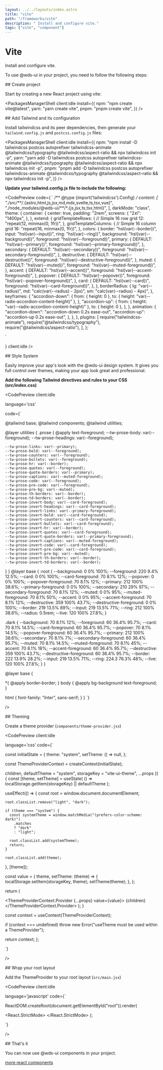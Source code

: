 ```yaml
---
layout: ../../layouts/index.astro
title: "vite"
path: "/frameworks/vite"
description: " Install and configure vite."
tags: ["vite", "component"]
---
```





<Steps client:idle >

# Vite

Install and configure vite.

To use @wds-ui in your project, you need to follow the following steps:

<Step client:idle >
## Create project

</Step>

Start by creating a new React project using vite:

<PackagesManagerShell
  client:idle
  install={{
    npm: "npm create vite@latest",
    yarn: "yarn create vite",
    pnpm: "pnpm create vite",
  }}
/>

<Step client:idle  step={2}>
## Add Tailwind and its configuration

</Step>

Install tailwindcss and its peer dependencies, then generate your `tailwind.config.js` and `postcss.config.js` files:

<PackagesManagerShell
  client:idle
  install={{
    npm: "npm install -D tailwindcss postcss autoprefixer tailwindcss-animate @tailwindcss/typography @tailwindcss/aspect-ratio && npx tailwindcss init -p",
    yarn: "yarn add -D tailwindcss postcss autoprefixer tailwindcss-animate @tailwindcss/typography @tailwindcss/aspect-ratio && npx tailwindcss init -p",
    pnpm: "pnpm add -D tailwindcss postcss autoprefixer tailwindcss-animate @tailwindcss/typography @tailwindcss/aspect-ratio && npx tailwindcss init -p",
  }}
/>

**Update your tailwind.config.js file to include the following:**

<CodePreview code={
`
/** @type {import('tailwindcss').Config} */
  content: [
    "./src/**/*.{astro,html,js,jsx,md,mdx,svelte,ts,tsx,vue}",
    "./node_modules/@wds-ui/**/*.{js,jsx,ts,tsx,html}",
  ],
   darkMode: "class",
  theme: {
    container: {
      center: true,
      padding: "2rem",
      screens: {
        "2xl": "1400px",
      },
    },
    extend: {
      gridTemplateRows: {
        // Simple 16 row grid
        12: "repeat(12, minmax(0, 1fr))",
      },
      gridTemplateColumns: {
        // Simple 16 column grid
        16: "repeat(16, minmax(0, 1fr))",
      },
      colors: {
        border: "hsl(var(--border))",
        input: "hsl(var(--input))",
        ring: "hsl(var(--ring))",
        background: "hsl(var(--background))",
        foreground: "hsl(var(--foreground))",
        primary: {
          DEFAULT: "hsl(var(--primary))",
          foreground: "hsl(var(--primary-foreground))",
        },
        secondary: {
          DEFAULT: "hsl(var(--secondary))",
          foreground: "hsl(var(--secondary-foreground))",
        },
        destructive: {
          DEFAULT: "hsl(var(--destructive))",
          foreground: "hsl(var(--destructive-foreground))",
        },
        muted: {
          DEFAULT: "hsl(var(--muted))",
          foreground: "hsl(var(--muted-foreground))",
        },
        accent: {
          DEFAULT: "hsl(var(--accent))",
          foreground: "hsl(var(--accent-foreground))",
        },
        popover: {
          DEFAULT: "hsl(var(--popover))",
          foreground: "hsl(var(--popover-foreground))",
        },
        card: {
          DEFAULT: "hsl(var(--card))",
          foreground: "hsl(var(--card-foreground))",
        },
      },
      borderRadius: {
        lg: "var(--radius)",
        md: "calc(var(--radius) - 2px)",
        sm: "calc(var(--radius) - 4px)",
      },
      keyframes: {
        "accordion-down": {
          from: { height: 0 },
          to: { height: "var(--radix-accordion-content-height)" },
        },
        "accordion-up": {
          from: { height: "var(--radix-accordion-content-height)" },
          to: { height: 0 },
        },
      },
      animation: {
        "accordion-down": "accordion-down 0.2s ease-out",
        "accordion-up": "accordion-up 0.2s ease-out",
      },
    },
  },
  plugins: [
    require("tailwindcss-animate"),
    require("@tailwindcss/typography"),
    require("@tailwindcss/aspect-ratio"),
  ],
};

`

} client:idle />

<Step client:idle  step={3}>
## Style System

</Step>

Easily improve your app's look with the @wds-ui design system. It gives you full control over themes, making your app look great and professional.

**Add the following Tailwind directives and rules to your CSS (src/index.css)**

<CodePreview client:idle

language='css'

code={`

@tailwind base;
@tailwind components;
@tailwind utilities;

@layer utilities {
.prose {
@apply text-foreground;
--tw-prose-body: var(--foreground);
--tw-prose-headings: var(--foreground);

    --tw-prose-links: var(--primary);
    --tw-prose-bold: var(--foreground);
    --tw-prose-counters: var(--foreground);
    --tw-prose-bullets: var(--foreground);
    --tw-prose-hr: var(--border);
    --tw-prose-quotes: var(--foreground);
    --tw-prose-quote-borders: var(--primary);
    --tw-prose-captions: var(--muted-foreground);
    --tw-prose-code: var(--foreground);
    --tw-prose-pre-code: var(--foreground);
    --tw-prose-pre-bg: var(--muted);
    --tw-prose-th-borders: var(--border);
    --tw-prose-td-borders: var(--border);
    --tw-prose-invert-body: var(--card-foreground);
    --tw-prose-invert-headings: var(--card-foreground);
    --tw-prose-invert-links: var(--primary-foreground);
    --tw-prose-invert-bold: var(--card-foreground);
    --tw-prose-invert-counters: var(--card-foreground);
    --tw-prose-invert-bullets: var(--card-foreground);
    --tw-prose-invert-hr: var(--border);
    --tw-prose-invert-quotes: var(--card-foreground);
    --tw-prose-invert-quote-borders: var(--primary-foreground);
    --tw-prose-invert-captions: var(--muted-foreground);
    --tw-prose-invert-code: var(--card-foreground);
    --tw-prose-invert-pre-code: var(--card-foreground);
    --tw-prose-invert-pre-bg: var(--muted);
    --tw-prose-invert-th-borders: var(--border);
    --tw-prose-invert-td-borders: var(--border);

}
}
@layer base {
:root {
--background: 0 0% 100%;
--foreground: 220 9.4% 12.5%;
--card: 0 0% 100%;
--card-foreground: 70 8.1% 12%;
--popover: 0 0% 100%;
--popover-foreground: 70 8.1% 12%;
--primary: 212 100% 38.6%;
--primary-foreground: 0 0% 100%;
--secondary: 210 29% 97%;
--secondary-foreground: 70 8.1% 12%;
--muted: 0 0% 95%;
--muted-foreground: 70 8.1% 50%;
--accent: 0 0% 95%;
--accent-foreground: 70 8.1% 12%;
--destructive: 359 100% 43.7%;
--destructive-foreground: 0 0% 100%;
--border: 219 13.5% 89%;
--input: 219 13.5% 71%;
--ring: 212 100% 38.6%;
--radius: 0.5rem;
--live: 120 100% 27.8%;
}

.dark {
--background: 70 8.1% 12%;
--foreground: 60 36.4% 95.7%;
--card: 70 8.1% 14.5%;
--card-foreground: 60 36.4% 95.7%;
--popover: 70 8.1% 14.5%;
--popover-foreground: 60 36.4% 95.7%;
--primary: 212 100% 38.6%;
--secondary: 70 8.1% 7%;
--secondary-foreground: 60 36.4% 95.7%;
--muted: 70 8.1% 14.5%;
--muted-foreground: 70 8.1% 45%;
--accent: 70 8.1% 18%;
--accent-foreground: 60 36.4% 95.7%;
--destructive: 359 100% 43.7%;
--destructive-foreground: 60 36.4% 95.7%;
--border: 222 13.9% 28.2%;
--input: 219 13.5% 71%;
--ring: 224.3 76.3% 48%;
--live: 120 100% 27.8%;
}
}

@layer base {

\*{
@apply border-border;
}
body {
@apply bg-background text-foreground;
}

html {
font-family: "Inter", sans-serif;
}
}
`}

/>

<Step client:idle  step={4}>
## Theming

</Step>

Create a theme provider (`components/theme-provider.jsx`)

<CodePreview client:idle

language='css'
code={`


const initialState = {
theme: "system",
setTheme: () => null,
};

const ThemeProviderContext = createContext(initialState);

  children,
  defaultTheme = "system",
  storageKey = "vite-ui-theme",
  ...props
}) {
  const [theme, setTheme] = useState(
    () => localStorage.getItem(storageKey) || defaultTheme
  );

useEffect(() => {
const root = window.document.documentElement;

    root.classList.remove("light", "dark");

    if (theme === "system") {
      const systemTheme = window.matchMedia("(prefers-color-scheme: dark)")
        .matches
        ? "dark"
        : "light";

      root.classList.add(systemTheme);
      return;
    }

    root.classList.add(theme);

}, [theme]);

const value = {
theme,
setTheme: (theme) => {
localStorage.setItem(storageKey, theme);
setTheme(theme);
},
};

return (

<ThemeProviderContext.Provider {...props} value={value}>
  {children}
</ThemeProviderContext.Provider>
); }

  const context = useContext(ThemeProviderContext);

if (context === undefined)
throw new Error("useTheme must be used within a ThemeProvider");

return context;
};

`}

/>

<Step client:idle  step={5}>
## Wrap your root layout

</Step>

Add the ThemeProvider to your root layout (`src/main.jsx`)

<CodePreview client:idle

language='javascript'
code={`


ReactDOM.createRoot(document.getElementById("root")).render(

<React.StrictMode>
  <ThemeProvider>
    <App />
  </ThemeProvider>
</React.StrictMode>
);

`}

/>

<Step client:idle  step={6}>
## That's it

</Step>

You can now use @wds-ui components in your project.


<ComponentPreview name="theme-toggle" client:idle />

[more react components](/components/button)

</Steps>
